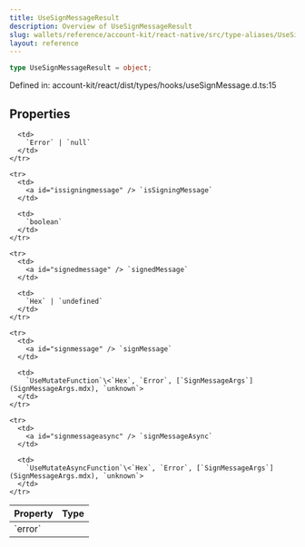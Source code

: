 ```yaml
---
title: UseSignMessageResult
description: Overview of UseSignMessageResult
slug: wallets/reference/account-kit/react-native/src/type-aliases/UseSignMessageResult
layout: reference
---
```


```ts
type UseSignMessageResult = object;
```

Defined in: account-kit/react/dist/types/hooks/useSignMessage.d.ts:15

## Properties

<table>
  <thead>
    <tr>
      <th align="left">Property</th>
      <th align="left">Type</th>
    </tr>
  </thead>

  <tbody>
    <tr>
      <td>
        <a id="error" /> `error`
      </td>

      <td>
        `Error` | `null`
      </td>
    </tr>

    <tr>
      <td>
        <a id="issigningmessage" /> `isSigningMessage`
      </td>

      <td>
        `boolean`
      </td>
    </tr>

    <tr>
      <td>
        <a id="signedmessage" /> `signedMessage`
      </td>

      <td>
        `Hex` | `undefined`
      </td>
    </tr>

    <tr>
      <td>
        <a id="signmessage" /> `signMessage`
      </td>

      <td>
        `UseMutateFunction`\<`Hex`, `Error`, [`SignMessageArgs`](SignMessageArgs.mdx), `unknown`>
      </td>
    </tr>

    <tr>
      <td>
        <a id="signmessageasync" /> `signMessageAsync`
      </td>

      <td>
        `UseMutateAsyncFunction`\<`Hex`, `Error`, [`SignMessageArgs`](SignMessageArgs.mdx), `unknown`>
      </td>
    </tr>

  </tbody>
</table>
